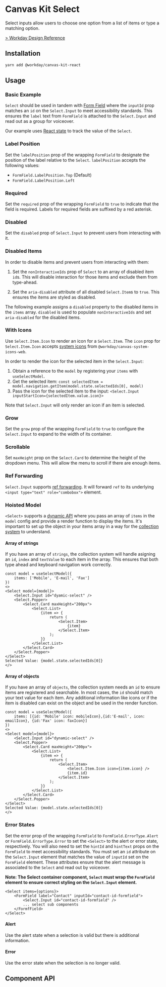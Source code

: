 


<Meta title="Components/Inputs/Select" component={Select} />

# Canvas Kit Select

Select inputs allow users to choose one option from a list of items or type a matching option.

[> Workday Design Reference](https://design.workday.com/components/inputs/select)

## Installation

```sh
yarn add @workday/canvas-kit-react
```

## Usage

### Basic Example

`Select` should be used in tandem with [Form Field](/components/inputs/form-field/) where the
`inputId` prop matches an `id` on the `Select.Input` to meet accessibility standards. This ensures
the `label` text from `FormField` is attached to the `Select.Input` and read out as a group for
voiceover.

<ExampleCodeBlock code={Basic} />

Our example uses [React state](<(https://react.dev/learn/state-a-components-memory)>) to track the
value of the `Select`.

### Label Position

Set the `labelPosition` prop of the wrapping `FormField` to designate the position of the label
relative to the `Select`. `labelPosition` accepts the following values:

- `FormField.LabelPosition.Top` (Default)
- `FormField.LabelPosition.Left`

<ExampleCodeBlock code={LabelPosition} />

### Required

Set the `required` prop of the wrapping `FormField` to `true` to indicate that the field is
required. Labels for required fields are suffixed by a red asterisk.

<ExampleCodeBlock code={Required} />

### Disabled

Set the `disabled` prop of `Select.Input` to prevent users from interacting with it.

<ExampleCodeBlock code={Disabled} />

### Disabled Items

In order to disable items and prevent users from interacting with them:

1. Set the `nonInteractiveIds` prop of `Select` to an array of disabled item `id`s. This will
   disable interaction for those items and exclude them from type-ahead.

2. Set the `aria-disabled` attribute of all disabled `Select.Item`s to `true`. This ensures the
   items are styled as disabled.

The following example assigns a `disabled` property to the disabled items in the `items` array.
`disabled` is used to populate `nonInteractiveIds` and set `aria-disabled` for the disabled items.

<ExampleCodeBlock code={DisabledOptions} />

### With Icons

Use `Select.Item.Icon` to render an icon for a `Select.Item`. The `icon` prop for `Select.Item.Icon` accepts
[system icons](/assets/system-icons/) from `@workday/canvas-system-icons-web`.

In order to render the icon for the selected item in the `Select.Input`:

1. Obtain a reference to the `model` by registering your `items` with `useSelectModel`.
2. Get the selected item: `const selectedItem = model.navigation.getItem(model.state.selectedIds[0], model)`
3. Pass the icon for the selected item to the input: `<Select.Input inputStartIcon={selectedItem.value.icon}>`

<ExampleCodeBlock code={WithIcons} />

Note that `Select.Input` will only render an icon if an item is selected.

### Grow

Set the `grow` prop of the wrapping `FormField` to `true` to configure the `Select.Input` to expand
to the width of its container.

<ExampleCodeBlock code={Grow} />

### Scrollable

Set `maxHeight` prop on the `Select.Card` to determine the height of the dropdown menu. This will
allow the menu to scroll if there are enough items.

<ExampleCodeBlock code={Scrollable} />

### Ref Forwarding

`Select.Input` supports [ref forwarding](https://reactjs.org/docs/forwarding-refs.html). It will
forward `ref` to its underlying `<input type="text" role="combobox">` element.

<ExampleCodeBlock code={RefForwarding} />

### Hoisted Model

`<Select>` supports a
[dynamic API](/getting-started/for-developers/resources/collection-api/#dynamic-items) where you
pass an array of `items` in the `model` config and provide a render function to display the items.
It's important to set up the object in your items array in a way for the
[collection system](/getting-started/for-developers/resources/collection-api/) to understand.

#### Array of strings

If you have an array of `strings`, the collection system will handle asigning an `id`, `index` and
`textValue` to each item in the array. This ensures that both type ahead and keyboard navigation
work correctly.

```tsx
const model = useSelectModel({
	items: ['Mobile', 'E-mail', 'Fax']
})
<>
<Select model={model}>
	<Select.Input id="dyamic-select" />
	<Select.Popper>
		<Select.Card maxHeight="200px">
			<Select.List>
				{item => {
					return (
						<Select.Item>
							{item}
						</Select.Item>
					);
				}}
			</Select.List>
		</Select.Card>
	</Select.Popper>
</Select>
Selected Value: {model.state.selectedIds[0]}
</>
```

#### Array of objects

If you have an array of `objects`, the collection system needs an `id` to ensure items are
registered and searchable. In most cases, the `id` should match your text value for each item. Any
additional information like icons or if the item is disabled can exist on the object and be used in
the render function.

```tsx
const model = useSelectModel({
	items: [{id: 'Mobile' icon: mobileIcon},{id:'E-mail', icon: emailIcon}, {id:'Fax' icon: faxIcon}]
})
<>
<Select model={model}>
	<Select.Input id="dynamic-select" />
	<Select.Popper>
		<Select.Card maxHeight="200px">
			<Select.List>
				{item => {
					return (
						<Select.Item>
							<Select.Item.Icon icon={item.icon} />
							{item.id}
						</Select.Item>
					);
				}}
			</Select.List>
		</Select.Card>
	</Select.Popper>
</Select>
Selected Value: {model.state.selectedIds[0]}
</>
```

<ExampleCodeBlock code={HoistedModel} />

### Error States

Set the error prop of the wrapping `FormField` to `FormField.ErrorType.Alert` or
`FormField.ErrorType.Error` to set the `<Select>` to the alert or error state, respectively. You
will also need to set the `hintId` and `hintText` props on the `FormField` to meet accessibility
standards. You must set an `id` attribute on the `Select.Input` element that matches the value of
`inputId` set on the `FormField` element. These attributes ensure that the alert message is
associated to the `Select` and read out by voiceover.

**Note: The Select container component, `Select` must wrap the `FormField` element to ensure correct
styling on the `Select.Input` element.**

```tsx
<Select items={options}>
	<FormField label="Contact" inputId="contact-id-formfield">
		<Select.Input id="contact-id-formfield" />
		... select sub components
	</FormfField>
</Select>
```

#### Alert

Use the alert state when a selection is valid but there is additional information.

<ExampleCodeBlock code={Alert} />

#### Error

Use the error state when the selection is no longer valid.

<ExampleCodeBlock code={Error} />

## Component API

<SymbolDoc name="Select" fileName="/react/" />
